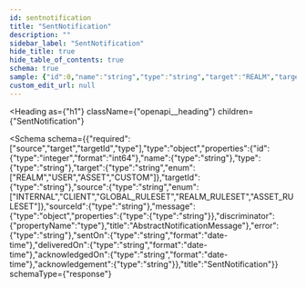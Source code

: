 ```yaml
---
id: sentnotification
title: "SentNotification"
description: ""
sidebar_label: "SentNotification"
hide_title: true
hide_table_of_contents: true
schema: true
sample: {"id":0,"name":"string","type":"string","target":"REALM","targetId":"string","source":"INTERNAL","sourceId":"string","message":{"type":"string"},"error":"string","sentOn":"2024-07-29T15:51:28.071Z","deliveredOn":"2024-07-29T15:51:28.071Z","acknowledgedOn":"2024-07-29T15:51:28.071Z","acknowledgement":"string"}
custom_edit_url: null
---
```



<Heading
  as={"h1"}
  className={"openapi__heading"}
  children={"SentNotification"}
>
</Heading>





<Schema
  schema={{"required":["source","target","targetId","type"],"type":"object","properties":{"id":{"type":"integer","format":"int64"},"name":{"type":"string"},"type":{"type":"string"},"target":{"type":"string","enum":["REALM","USER","ASSET","CUSTOM"]},"targetId":{"type":"string"},"source":{"type":"string","enum":["INTERNAL","CLIENT","GLOBAL_RULESET","REALM_RULESET","ASSET_RULESET"]},"sourceId":{"type":"string"},"message":{"type":"object","properties":{"type":{"type":"string"}},"discriminator":{"propertyName":"type"},"title":"AbstractNotificationMessage"},"error":{"type":"string"},"sentOn":{"type":"string","format":"date-time"},"deliveredOn":{"type":"string","format":"date-time"},"acknowledgedOn":{"type":"string","format":"date-time"},"acknowledgement":{"type":"string"}},"title":"SentNotification"}}
  schemaType={"response"}
>
  
</Schema>
            